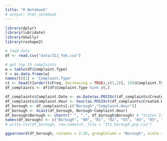 ```yaml
---
title: "R Notebook"
# output: html_notebook
---
```


```r
library(dplyr)
library(lubridate)
library(GGally)
library(reshape2)

# load data
df <- read.csv("data/311_feb.csv")

# get top 15 complaints
w = table(df$Complaint.Type)
t = as.data.frame(w)
names(t)[1] = 'Complaint.Type'
ct <- head(t[order(t$Freq, decreasing = TRUE),c(1,2)], 15)$Complaint.Type
df_complaints <- df[df$Complaint.Type %in% ct,]

df_complaints$Complaint.Date <- as.Date(as.POSIXct(df_complaints$Created.Date, format="%m/%d/%Y"))
df_complaints$Complaint.Hour <- hour(as.POSIXct(df_complaints$Created.Date, format="%m/%d/%Y %I:%M:%S %p"))
df_borough <- df_complaints[,c("Borough","Complaint.Hour")]
df_borough <- dcast(df_borough, Borough~Complaint.Hour)
df_borough$Borough <- chartr(" ", ".", df_borough$Borough) # "Staten Island" should be "Staten.Island"
names(df_borough) <- c("Borough", "00", "01", "02", "03", "04", "05", "06", "07", "08", "09", "10", "11", "12", "13", "14", "15", "16", "17", "18", "19", "20", "21", "22", "23") 
# write.csv(df_borough, row.names=F, file = "311_borough_pcp.csv")

ggparcoord(df_borough, columns = 2:25, groupColumn = "Borough", scale = "globalminmax")
```

